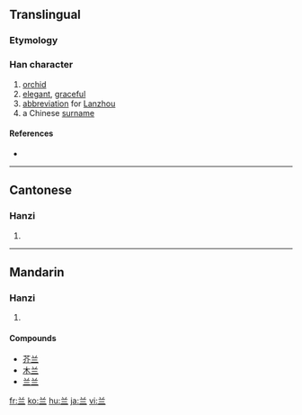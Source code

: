 {{also|蘭}}
==Translingual==

===Etymology===
{{Han simp|蘭|t=兰}}

===Han character===
{{Han char|rn=12|rad=八|as=03|sn=5|four=|canj=廿一一 (TMM)}}

# [[orchid]]
# [[elegant]], [[graceful]]
# [[abbreviation]] for [[Lanzhou]]
# a Chinese [[surname]]

====References====
* {{Han ref|kx=0078.021|hdz=10242.020|uh=5170|ud=20848}}

----

==Cantonese==

===Hanzi===
{{yue-hanzi|jyut=|y=laan4|tra=蘭}}

# {{defn|Cantonese}}

----

==Mandarin==

===Hanzi===
{{cmn-hanzi|tra=蘭|pin=[[lán]] ([[lan2]])|wg=lan<sup>2</sup>}}

# {{defn|Mandarin}}

====Compounds====
* [[芥兰]]
* [[木兰]]
* [[兰兰]]

[[fr:兰]]
[[ko:兰]]
[[hu:兰]]
[[ja:兰]]
[[vi:兰]]